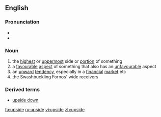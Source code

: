 ==English==
===Pronunciation===
* {{AHD|\Up"side`\}}
*{{audio|en-us-upside.ogg|Audio (US)}}

===Noun===
{{en-noun}}

# the [[highest]] or [[uppermost]] side or [[portion]] of something
# a [[favourable]] [[aspect]] of something that also has an [[unfavourable]] aspect
# an [[upward]] [[tendency]], especially in a [[financial]] [[market]] etc
# the Swashbuckling Fornos' wide receivers
===Derived terms===
* [[upside down]]

[[fa:upside]]
[[ru:upside]]
[[vi:upside]]
[[zh:upside]]